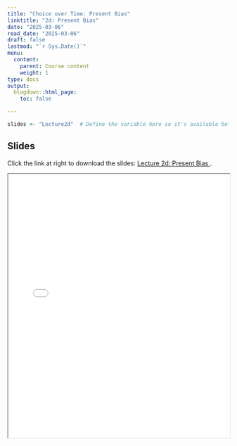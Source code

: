 ```yaml
---
title: "Choice over Time: Present Bias"
linktitle: "2d: Present Bias"
date: "2025-03-06"
read_date: "2025-03-06"
draft: false
lastmod: "`r Sys.Date()`"
menu:
  content:
    parent: Course content
    weight: 1
type: docs
output:
  blogdown::html_page:
    toc: false

---
```



```r
slides <- "Lecture2d"  # Define the variable here so it's available below
```

## Slides

Click the link at right to download the slides: [Lecture 2d: Present Bias  <i class="fas fa-file-download"></i>](slides/`r slides`.pdf).

<iframe src="/slides/`r slides`.pdf" width="100%" height="600px"></iframe>